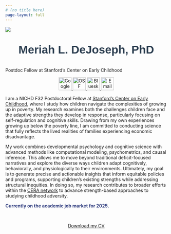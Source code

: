 ```yaml
---
# (no title here)
page-layout: full
---
```

<link href="https://fonts.googleapis.com/css2?family=Manrope:wght@400;600&display=swap" rel="stylesheet">

:::::: {.grid}
::: {.g-col-5}
![](meriah_pic.jpg){.circle}


<div style="text-align: center; font-family: 'Manrope', sans-serif; font-size: 2.2rem; font-weight: 600; color: #2c3e50; margin-top: 1em;">
  Meriah L. DeJoseph, PhD
</div>

<div class="job-title">Postdoc Fellow at Stanford's Center on Early Childhood</div>


<div class="social-icons" style="text-align: center;">
  <a href="https://scholar.google.com/citations?user=PcD63jI-3aoC&hl=en&oi=ao" target="_blank">
    <img src="googlescholar.png" alt="Google Scholar" width="40">
  </a>
  <a href="https://osf.io/zfj9v" target="_blank">
    <img src="osf.png" alt="OSF" width="40">
  </a>
  <a href="https://bsky.app/profile/meriahdejoseph.bsky.social" target="_blank">
    <img src="bluesky.png" alt="Bluesky" width="40">
  </a>
  <a href="mailto:meriahd@stanford.edu">
    <img src="mailboxdotorg.png" alt="Email" width="40">
  </a>
</div>

:::

::: {.g-col-7}
I am a NICHD F32 Postdoctoral Fellow at [Stanford’s Center on Early Childhood](https://earlychildhood.stanford.edu/), where I study how children navigate the complexities of growing up in poverty. My research examines both the challenges children face and the adaptive strengths they develop in response, particularly focusing on self-regulation and cognitive skills. Drawing from my own experiences growing up below the poverty line, I am committed to conducting science that fully reflects the lived realities of families experiencing economic disadvantage.

My work combines developmental psychology and cognitive science with advanced methods like computational modeling, psychometrics, and causal inference. This allows me to move beyond traditional deficit-focused narratives and explore the diverse ways children adapt cognitively, behaviorally, and physiologically to their environments. Ultimately, my goal is to generate precise and actionable insights that inform equitable policies and programs, supporting children’s existing strengths while addressing structural inequities. In doing so, my research contributes to broader efforts within the [CERA network](https://www.ceranetwork.org) to advance strength-based approaches to studying childhood adversity.

<strong style="color: #2F3C7E;">Currently on the academic job market for 2025.</strong>


<br>

<div style="text-align:center;">
[Download my CV](DeJoseph_CV.pdf){.btn .btn-primary target="_blank"}
</div>
:::
::::::

